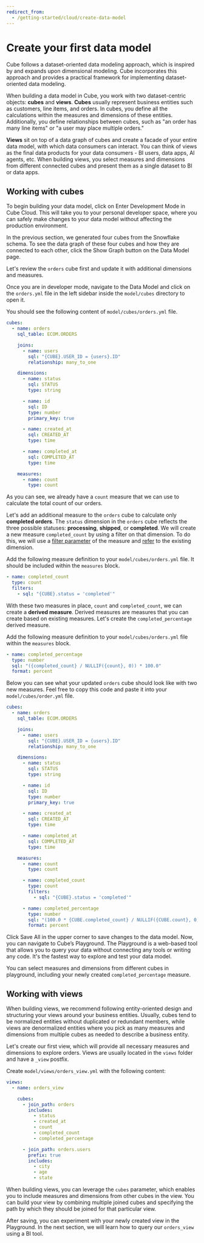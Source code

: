 ```yaml
---
redirect_from:
  - /getting-started/cloud/create-data-model
---
```


# Create your first data model

Cube follows a dataset-oriented data modeling approach, which is inspired by and
expands upon dimensional modeling. Cube incorporates this approach and provides
a practical framework for implementing dataset-oriented data modeling.

When building a data model in Cube, you work with two dataset-centric objects:
**cubes** and **views**. **Cubes** usually represent business entities such as
customers, line items, and orders. In cubes, you define all the calculations
within the measures and dimensions of these entities. Additionally, you define
relationships between cubes, such as "an order has many line items" or "a user
may place multiple orders."

**Views** sit on top of a data graph of cubes and create a facade of your entire
data model, with which data consumers can interact. You can think of views as
the final data products for your data consumers - BI users, data apps, AI
agents, etc. When building views, you select measures and dimensions from
different connected cubes and present them as a single dataset to BI or data
apps.

<Diagram
  alt="Architecture diagram of queries being sent to cubes and views"
  src="https://ucarecdn.com/bfc3e04a-b690-40bc-a6f8-14a9175fb4fd/"
/>

## Working with cubes

To begin building your data model, click on <Btn>Enter Development Mode</Btn> in
Cube Cloud. This will take you to your personal developer space, where you can
safely make changes to your data model without affecting the production
environment.

In the previous section, we generated four cubes from the Snowflake schema. To
see the data graph of these four cubes and how they are connected to each other,
click the <Btn>Show Graph</Btn> button on the Data Model page.

Let's review the `orders` cube first and update it with additional dimensions
and measures.

Once you are in developer mode, navigate to the <Btn>Data Model</Btn> and click
on the `orders.yml` file in the left sidebar inside the `model/cubes` directory
to open it.

You should see the following content of `model/cubes/orders.yml` file.

```yaml
cubes:
  - name: orders
    sql_table: ECOM.ORDERS

    joins:
      - name: users
        sql: "{CUBE}.USER_ID = {users}.ID"
        relationship: many_to_one

    dimensions:
      - name: status
        sql: STATUS
        type: string

      - name: id
        sql: ID
        type: number
        primary_key: true

      - name: created_at
        sql: CREATED_AT
        type: time

      - name: completed_at
        sql: COMPLETED_AT
        type: time

    measures:
      - name: count
        type: count
```

As you can see, we already have a `count` measure that we can use to calculate
the total count of our orders.

Let's add an additional measure to the `orders` cube to calculate only
**completed orders**. The `status` dimension in the `orders` cube reflects the
three possible statuses: **processing**, **shipped**, or **completed**. We will
create a new measure `completed_count` by using a filter on that dimension. To
do this, we will use a
[filter parameter](/reference/data-model/measures#filters) of the
measure and [refer][ref-member-references] to the existing dimension.

Add the following measure definition to your `model/cubes/orders.yml` file. It
should be included within the `measures` block.

```yaml
- name: completed_count
  type: count
  filters:
    - sql: "{CUBE}.status = 'completed'"
```

With these two measures in place, `count` and `completed_count`, we can create a
**derived measure**. Derived measures are measures that you can create based on
existing measures. Let's create the `completed_percentage` derived measure.

Add the following measure definition to your `model/cubes/orders.yml` file
within the `measures` block.

```yaml
- name: completed_percentage
  type: number
  sql: "({completed_count} / NULLIF({count}, 0)) * 100.0"
  format: percent
```

Below you can see what your updated `orders` cube should look like with two new
measures. Feel free to copy this code and paste it into your
`model/cubes/order.yml` file.

```yaml
cubes:
  - name: orders
    sql_table: ECOM.ORDERS

    joins:
      - name: users
        sql: "{CUBE}.USER_ID = {users}.ID"
        relationship: many_to_one

    dimensions:
      - name: status
        sql: STATUS
        type: string

      - name: id
        sql: ID
        type: number
        primary_key: true

      - name: created_at
        sql: CREATED_AT
        type: time

      - name: completed_at
        sql: COMPLETED_AT
        type: time

    measures:
      - name: count
        type: count

      - name: completed_count
        type: count
        filters:
          - sql: "{CUBE}.status = 'completed'"

      - name: completed_percentage
        type: number
        sql: "(100.0 * {CUBE.completed_count} / NULLIF({CUBE.count}, 0))"
        format: percent
```

Click <Btn>Save All</Btn> in the upper corner to save changes to the data model.
Now, you can navigate to Cube’s Playground. The Playground is a web-based tool
that allows you to query your data without connecting any tools or writing any
code. It's the fastest way to explore and test your data model.

You can select measures and dimensions from different cubes in playground,
including your newly created `completed_percentage` measure.

## Working with views

When building views, we recommend following entity-oriented design and
structuring your views around your business entities. Usually, cubes tend to be
normalized entities without duplicated or redundant members, while views are
denormalized entities where you pick as many measures and dimensions from
multiple cubes as needed to describe a business entity.

Let's create our first view, which will provide all necessary measures and
dimensions to explore orders. Views are usually located in the `views` folder
and have a `_view` postfix.

Create `model/views/orders_view.yml` with the following content:

```yaml
views:
  - name: orders_view

    cubes:
      - join_path: orders
        includes:
          - status
          - created_at
          - count
          - completed_count
          - completed_percentage

      - join_path: orders.users
        prefix: true
        includes:
          - city
          - age
          - state
```

When building views, you can leverage the `cubes` parameter, which enables you
to include measures and dimensions from other cubes in the view. You can build
your view by combining multiple joined cubes and specifying the path by which
they should be joined for that particular view.

After saving, you can experiment with your newly created view in the Playground.
In the next section, we will learn how to query our `orders_view` using a BI
tool.

[ref-member-references]: /product/data-modeling/syntax#references
